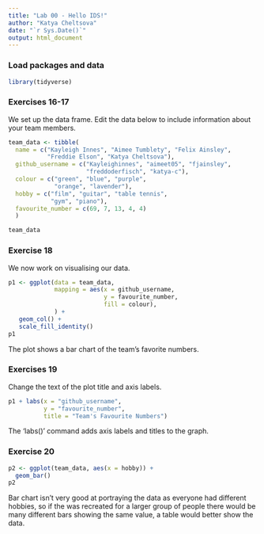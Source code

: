 ```yaml
---
title: "Lab 00 - Hello IDS!"
author: "Katya Cheltsova"
date: "`r Sys.Date()`"
output: html_document
---
```


### Load packages and data

```r
library(tidyverse) 
```

### Exercises 16-17

We set up the data frame. Edit the data below to include information about your team members.

```r
team_data <- tibble(
  name = c("Kayleigh Innes", "Aimee Tumblety", "Felix Ainsley", 
           "Freddie Elson", "Katya Cheltsova"),
  github_username = c("Kayleighinnes", "aimeet05", "fjainsley", 
                      "freddoderfisch", "katya-c"), 
  colour = c("green", "blue", "purple", 
             "orange", "lavender"),
  hobby = c("film", "guitar", "table tennis", 
            "gym", "piano"),
  favourite_number = c(69, 7, 13, 4, 4)
  )

team_data
```

### Exercise 18

We now work on visualising our data. 

```r
p1 <- ggplot(data = team_data, 
             mapping = aes(x = github_username, 
                           y = favourite_number,
                           fill = colour), 
             ) +
   geom_col() +
   scale_fill_identity()
p1
```


The plot shows a bar chart of the team's favorite numbers.

### Exercises 19

Change the text of the plot title and axis labels.

```r
p1 + labs(x = "github_username", 
          y = "favourite_number",
          title = "Team's Favourite Numbers")
```

The 'labs()' command adds axis labels and titles to the graph.

### Exercise 20

```r
p2 <- ggplot(team_data, aes(x = hobby)) +
  geom_bar()
p2
```

Bar chart isn't very good at portraying the data as everyone had different hobbies, so if the was recreated for a larger group of people there would be many different bars showing the same value, a table would better show the data.
